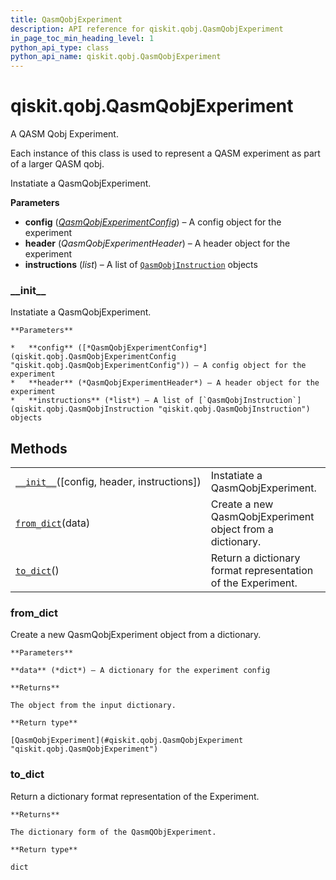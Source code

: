 ```yaml
---
title: QasmQobjExperiment
description: API reference for qiskit.qobj.QasmQobjExperiment
in_page_toc_min_heading_level: 1
python_api_type: class
python_api_name: qiskit.qobj.QasmQobjExperiment
---
```


<span id="qiskit-qobj-qasmqobjexperiment" />

# qiskit.qobj.QasmQobjExperiment

<Class id="qiskit.qobj.QasmQobjExperiment" isDedicatedPage={true} github="https://github.com/qiskit/qiskit/tree/stable/0.16/qiskit/qobj/qasm_qobj.py" signature="QasmQobjExperiment(config=None, header=None, instructions=None)">
  A QASM Qobj Experiment.

  Each instance of this class is used to represent a QASM experiment as part of a larger QASM qobj.

  Instatiate a QasmQobjExperiment.

  **Parameters**

  *   **config** ([*QasmQobjExperimentConfig*](qiskit.qobj.QasmQobjExperimentConfig "qiskit.qobj.QasmQobjExperimentConfig")) – A config object for the experiment
  *   **header** (*QasmQobjExperimentHeader*) – A header object for the experiment
  *   **instructions** (*list*) – A list of [`QasmQobjInstruction`](qiskit.qobj.QasmQobjInstruction "qiskit.qobj.QasmQobjInstruction") objects

  ### \_\_init\_\_

  <Function id="qiskit.qobj.QasmQobjExperiment.__init__" signature="__init__(config=None, header=None, instructions=None)">
    Instatiate a QasmQobjExperiment.

    **Parameters**

    *   **config** ([*QasmQobjExperimentConfig*](qiskit.qobj.QasmQobjExperimentConfig "qiskit.qobj.QasmQobjExperimentConfig")) – A config object for the experiment
    *   **header** (*QasmQobjExperimentHeader*) – A header object for the experiment
    *   **instructions** (*list*) – A list of [`QasmQobjInstruction`](qiskit.qobj.QasmQobjInstruction "qiskit.qobj.QasmQobjInstruction") objects
  </Function>

  ## Methods

  |                                                                                                                                   |                                                              |
  | --------------------------------------------------------------------------------------------------------------------------------- | ------------------------------------------------------------ |
  | [`__init__`](#qiskit.qobj.QasmQobjExperiment.__init__ "qiskit.qobj.QasmQobjExperiment.__init__")(\[config, header, instructions]) | Instatiate a QasmQobjExperiment.                             |
  | [`from_dict`](#qiskit.qobj.QasmQobjExperiment.from_dict "qiskit.qobj.QasmQobjExperiment.from_dict")(data)                         | Create a new QasmQobjExperiment object from a dictionary.    |
  | [`to_dict`](#qiskit.qobj.QasmQobjExperiment.to_dict "qiskit.qobj.QasmQobjExperiment.to_dict")()                                   | Return a dictionary format representation of the Experiment. |

  ### from\_dict

  <Function id="qiskit.qobj.QasmQobjExperiment.from_dict" signature="classmethod from_dict(data)">
    Create a new QasmQobjExperiment object from a dictionary.

    **Parameters**

    **data** (*dict*) – A dictionary for the experiment config

    **Returns**

    The object from the input dictionary.

    **Return type**

    [QasmQobjExperiment](#qiskit.qobj.QasmQobjExperiment "qiskit.qobj.QasmQobjExperiment")
  </Function>

  ### to\_dict

  <Function id="qiskit.qobj.QasmQobjExperiment.to_dict" signature="to_dict()">
    Return a dictionary format representation of the Experiment.

    **Returns**

    The dictionary form of the QasmQObjExperiment.

    **Return type**

    dict
  </Function>
</Class>

